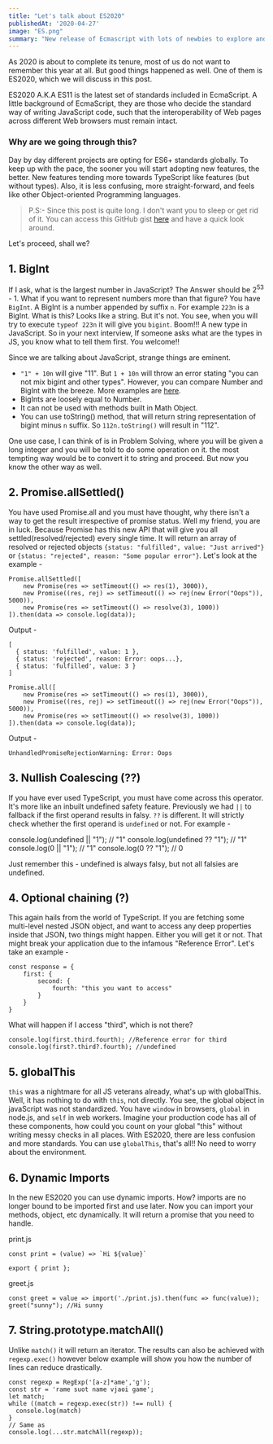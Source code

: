 ```yaml
---
title: "Let's talk about ES2020"
publishedAt: '2020-04-27'
image: "ES.png"
summary: "New release of Ecmascript with lots of newbies to explore and learn."
---
```


As 2020 is about to complete its tenure, most of us do not want to remember this year at all. But good things happened as well. One of them is ES2020, which we will discuss in this post. 

ES2020 A.K.A ES11 is the latest set of standards included in EcmaScript. A little background of EcmaScript, they are those who decide the standard way of writing JavaScript code, such that the interoperability of Web pages across different Web browsers must remain intact.

### Why are we going through this?
Day by day different projects are opting for ES6+ standards globally. To keep up with the pace, the sooner you will start adopting new features, the better. New features tending more towards TypeScript like features (but without types). Also, it is less confusing, more straight-forward, and feels like other Object-oriented Programming languages.

> P.S:- Since this post is quite long. I don't want you to sleep or get rid of it. You can access this GitHub gist [here](https://gist.github.com/sprakash57/124ee72f2c8a3a38b7bf65ba68918860) and have a quick look around.

Let's proceed, shall we?

## 1. BigInt
If I ask, what is the largest number in JavaScript? The Answer should be 2<sup>53</sup> - 1. What if you want to represent numbers more than that figure? You have `BigInt`. A BigInt is a number appended by suffix `n`. For example `223n` is a BigInt. What is this? Looks like a string. But it's not. You see, when you will try to execute `typeof 223n` it will give you `bigint`. Boom!!! A new type in JavaScript. So in your next interview, If someone asks what are the types in JS, you know what to tell them first. You welcome!!

Since we are talking about JavaScript, strange things are eminent.
- `"1" + 10n` will give "11". But `1 + 10n` will throw an error stating "you can not mix bigint and other types". However, you can compare Number and BigInt with the breeze. More examples are [here](https://developer.mozilla.org/en-US/docs/Web/JavaScript/Reference/Global_Objects/BigInt).
- BigInts are loosely equal to Number.
- It can not be used with methods built in Math Object.
- You can use toString() method, that will return string representation of bigint minus `n` suffix. So `112n.toString()` will result in "112".

One use case, I can think of is in Problem Solving, where you will be given a long integer and you will be told to do some operation on it. the most tempting way would be to convert it to string and proceed. But now you know the other way as well.

## 2. Promise.allSettled()

You have used Promise.all and you must have thought, why there isn't a way to get the result irrespective of promise status. Well my friend, you are in luck. Because Promise has this new API that will give you all settled(resolved/rejected) every single time. It will return an array of resolved or rejected objects `{status: "fulfilled", value: "Just arrived"}` or `{status: "rejected", reason: "Some popular error"}`. Let's look at the example -
```
Promise.allSettled([
    new Promise(res => setTimeout(() => res(1), 3000)),
    new Promise((res, rej) => setTimeout(() => rej(new Error("Oops")), 5000)),
    new Promise(res => setTimeout(() => resolve(3), 1000))
]).then(data => console.log(data));
```
Output -

```
[
  { status: 'fulfilled', value: 1 },
  { status: 'rejected', reason: Error: oops...},
  { status: 'fulfilled', value: 3 }
]
```
```
Promise.all([
    new Promise(res => setTimeout(() => res(1), 3000)),
    new Promise((res, rej) => setTimeout(() => rej(new Error("Oops")), 5000)),
    new Promise(res => setTimeout(() => resolve(3), 1000))
]).then(data => console.log(data)); 
```
Output -
```
UnhandledPromiseRejectionWarning: Error: Oops
```
## 3. Nullish Coalescing (??)

If you have ever used TypeScript, you must have come across this operator. It's more like an inbuilt undefined safety feature. Previously we had `||` to fallback if the first operand results in falsy. `??` is different. It will strictly check whether the first operand is `undefined` or not. For example -

console.log(undefined || "1"); // "1"
console.log(undefined ?? "1"); // "1"
console.log(0 || "1"); // "1"
console.log(0 ?? "1"); // 0

Just remember this - undefined is always falsy, but not all falsies are undefined.

## 4. Optional chaining (?)

This again hails from the world of TypeScript. If you are fetching some multi-level nested JSON object, and want to access any deep properties inside that JSON, two things might happen. Either you will get it or not. That might break your application due to the infamous "Reference Error". Let's take an example -
```
const response = {
	first: {
		second: { 
			fourth: "this you want to access"
		}
	}
}
```
What will happen if I access "third", which is not there?
```
console.log(first.third.fourth); //Reference error for third
console.log(first?.third?.fourth); //undefined
```

## 5. globalThis
`this` was a nightmare for all JS veterans already, what's up with globalThis. Well, it has nothing to do with `this`, not directly. You see, the global object in javaScript was not standardized. You have `window` in browsers, `global` in node.js, and `self` in web workers. Imagine your production code has all of these components, how could you count on your global "this" without writing messy checks in all places. With ES2020, there are less confusion and more standards. You can use `globalThis`, that's all!! No need to worry about the environment.

## 6. Dynamic Imports
In the new ES2020 you can use dynamic imports. How? imports are no longer bound to be imported first and use later. Now you can import your methods, object, etc dynamically. It will return a promise that you need to handle.

print.js
```
const print = (value) => `Hi ${value}`

export { print };
```

greet.js
```
const greet = value => import('./print.js).then(func => func(value));
greet("sunny"); //Hi sunny
```

## 7. String.prototype.matchAll()
Unlike `match()` it will return an iterator. The results can also be achieved with `regexp.exec()` however below example will show you how the number of lines can reduce drastically.

```
const regexp = RegExp('[a-z]*ame','g');
const str = 'rame suot name vjaoi game';
let match;
while ((match = regexp.exec(str)) !== null) {
  console.log(match)
}
// Same as
console.log(...str.matchAll(regexp));
```
 